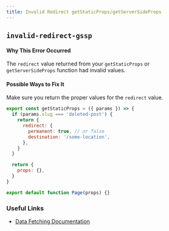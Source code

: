```yaml
---
title: Invalid Redirect getStaticProps/getServerSideProps
---
```


## `invalid-redirect-gssp`

#### Why This Error Occurred

The `redirect` value returned from your `getStaticProps` or `getServerSideProps` function had invalid values.

#### Possible Ways to Fix It

Make sure you return the proper values for the `redirect` value.

```js filename="pages/blog/[slug].js"
export const getStaticProps = ({ params }) => {
  if (params.slug === 'deleted-post') {
    return {
      redirect: {
        permanent: true, // or false
        destination: '/some-location',
      },
    }
  }

  return {
    props: {},
  }
}

export default function Page(props) {}
```

### Useful Links

- [Data Fetching Documentation](/docs/basic-features/data-fetching/get-static-props)

